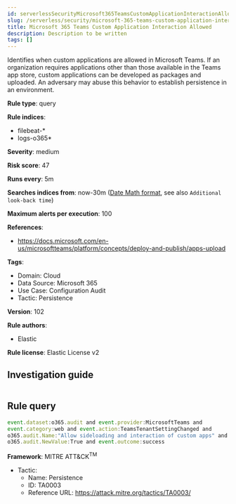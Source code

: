 ```yaml
---
id: serverlessSecurityMicrosoft365TeamsCustomApplicationInteractionAllowed
slug: /serverless/security/microsoft-365-teams-custom-application-interaction-allowed
title: Microsoft 365 Teams Custom Application Interaction Allowed
description: Description to be written
tags: []
---
```


<div id="microsoft-365-teams-custom-application-interaction-allowed"></div>

Identifies when custom applications are allowed in Microsoft Teams. If an organization requires applications other than those available in the Teams app store, custom applications can be developed as packages and uploaded. An adversary may abuse this behavior to establish persistence in an environment.

**Rule type**: query

**Rule indices**: 

* filebeat-*
* logs-o365*

**Severity**: medium

**Risk score**: 47

**Runs every**: 5m

**Searches indices from**: now-30m ([Date Math format](((ref))/common-options.html#date-math), see also <DocLink id="serverlessSecurityRulesUiCreate" section="set-the-rules-schedule">`Additional look-back time`</DocLink>)

**Maximum alerts per execution**: 100

**References**: 

* https://docs.microsoft.com/en-us/microsoftteams/platform/concepts/deploy-and-publish/apps-upload

**Tags**: 

* Domain: Cloud
* Data Source: Microsoft 365
* Use Case: Configuration Audit
* Tactic: Persistence

**Version**: 102

**Rule authors**: 

* Elastic

**Rule license**: Elastic License v2

## Investigation guide

```markdown

```

## Rule query

```js
event.dataset:o365.audit and event.provider:MicrosoftTeams and
event.category:web and event.action:TeamsTenantSettingChanged and
o365.audit.Name:"Allow sideloading and interaction of custom apps" and
o365.audit.NewValue:True and event.outcome:success

```

**Framework**: MITRE ATT&CK<sup>TM</sup>

* Tactic:
    * Name: Persistence
    * ID: TA0003
    * Reference URL: https://attack.mitre.org/tactics/TA0003/

